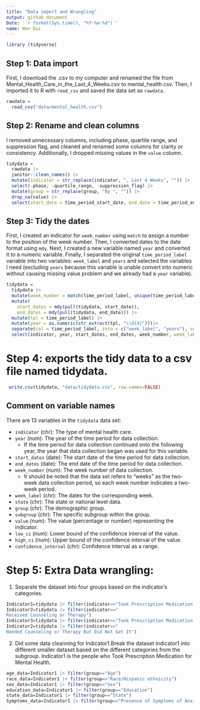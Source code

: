 ```yaml
---
title: "Data import and Wrangling"
output: github_document
Date: '`r format(Sys.time(), "%Y-%m-%d")`'
name: Wen Dai
---
```


```r
library (tidyverse)
```

## Step 1: Data import

First, I download the .csv to my computer and renamed the file from Mental_Health_Care_in_the_Last_4_Weeks.csv to mental_health.csv. Then, I imported it to R with `read_csv` and saved the data set as `rawdata`.

```r
rawdata =
  read_csv("data/mental_health.csv")
```

## Step 2: Rename and clean columns

I removed unnecessary columns, including phase, quartile range, and suppression flag, and cleaned and renamed some columns for clarity or consistency. Additionally, I dropped missing values in the `value` column.

```r
tidydata = 
  rawdata |> 
  janitor::clean_names() |>
  mutate(indicator = str_replace(indicator, ", Last 4 Weeks", "")) |> 
  select(-phase, -quartile_range, -suppression_flag) |> 
  mutate(group = str_replace(group, "By ", "")) |>
  drop_na(value) |>
  select(start_date = time_period_start_date, end_date = time_period_end_date, everything())
```

## Step 3: Tidy the dates

First, I created an indicator for `week_number` using `match` to assign a number to the position of the week number. Then, I converted dates to the date format using `mdy`. Next, I created a new variable named `year` and converted it to a numeric variable. Finally, I separated the original `time_period_label` variable into two variables: `week_label` and `years` and selected the variables I need (excluding `years` because this variable is unable convert into numeric without causing missing value problem and we already had a `year` variable).

```r
tidydata =
  tidydata |>
  mutate(week_number = match(time_period_label, unique(time_period_label))) |>
  mutate(
    start_dates = mdy(pull(tidydata, start_date)),
    end_dates = mdy(pull(tidydata, end_date))) |> 
  mutate(tpl = time_period_label) |>  
  mutate(year = as.numeric(str_extract(tpl, "\\d{4}")))|> 
  separate(col = time_period_label, into = c("week_label", "years"), sep = ", ", remove = FALSE, extra = "merge") |>
  select(indicator, year, start_dates, end_dates, week_number, week_label = time_period_label, state, group, subgroup, value, low_ci, high_ci, confidence_interval)
```


# Step 4:  exports the tidy data to a csv file named tidydata. 

```r
 write.csv(tidydata, "data/tidydata.csv", row.names=FALSE)
```

## Comment on variable names

There are 13 variables in the `tidydata` data set:

* `indicator` (chr): The type of mental health care.
* `year` (num): The year of the time period for data collection.
    * If the time period for data collection continued onto the following year, the year that data collection began was used for this variable.
* `start_dates` (date): The start date of the time period for data collection.
* `end_dates` (date): The end date of the time period for data collection.
* `week_number` (num): The week number of data collection.
    * It should be noted that the data set refers to "weeks" as the two-week data collection period, so each week number indicates a two-week period.
* `week_label` (chr): The dates for the corresponding week.
* `state` (chr): The state or national level data.
* `group` (chr): The demographic group.
* `subgroup` (chr): The specific subgroup within the group.
* `value` (num): The value (percentage or number) representing the indicator.
* `low_ci` (num): Lower bound of the confidence interval of the value.
* `high_ci` (num): Upper bound of the confidence interval of the value.
* `confidence_interval` (chr): Confidence interval as a range.

# Step 5: Extra Data wrangling:
1) Separate the dataset into four groups based on the indicator's categories. 
```r
Indicator1=tidydata |> filter(indicator=="Took Prescription Medication for Mental Health")
Indicator2=tidydata |> filter(indicator=="	
Received Counseling or Therapy")
Indicator3=tidydata |> filter(indicator=="Took Prescription Medication for Mental Health And/Or Received Counseling or Therapy")
Indicator2=tidydata |> filter(indicator=="	
Needed Counseling or Therapy But Did Not Get It")
```


2. Did some data cleanning for Indicator1.Break the dataset Indicator1 into different smaller dataset based on the different categories from the subgroup. 
Indicator1 is the people who Took Prescription Medication for Mental Health. 
```r
age_data=Indicator1 |> filter(group=="Age")
race_data=Indicator1 |> filter(group=="Race/Hispanic ethnicity")
sex_data=Indicator1 |> filter(group=="Sex")
education_data=Indicator1 |> filter(group=="Education")
state_data=Indicator1 |> filter(group=="State")
Symptoms_data=Indicator1 |> filter(group=="Presence of Symptoms of Anxiety/Depression")
```

